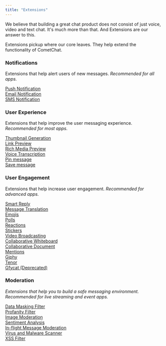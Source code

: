 ```yaml
---
title: "Extensions"
---
```




We believe that building a great chat product does not consist of just voice, video and text chat. It's much more than that. And Extensions are our answer to this.

Extensions pickup where our core leaves. They help extend the functionality of CometChat.

### Notifications

Extensions that help alert users of new messages. *Recommended for all apps.*

[Push Notification](/docs/notifications/android-push-notifications)\
[Email Notification](/docs/notifications/email-notification-extension)\
[SMS Notification](/docs/notifications/sms-notification-extension)

### User Experience

Extensions that help improve the user messaging experience. *Recommended for most apps.*

[Thumbnail Generation](/docs/fundamentals/thumbnail-generation)\
[Link Preview](/docs/fundamentals/link-preview)\
[Rich Media Preview](/docs/fundamentals/rich-media-preview)\
[Voice Transcription](/docs/fundamentals/voice-transcription)\
[Pin message](/docs/fundamentals/pin-message)\
[Save message](/docs/fundamentals/save-message)

### User Engagement

Extensions that help increase user engagement. *Recommended for advanced apps.*

[Smart Reply](/docs/fundamentals/smart-replies)\
[Message Translation](/docs/fundamentals/message-translation)\
[Emojis](/docs/fundamentals/emojis)\
[Polls](/docs/fundamentals/polls)\
[Reactions](/docs/fundamentals/reactions)\
[Stickers](/docs/fundamentals/stickers)\
[Video Broadcasting](/docs/fundamentals/video-broadcasting)\
[Collaborative Whiteboard](/docs/fundamentals/collaborative-whiteboard)\
[Collaborative Document](/docs/fundamentals/collaborative-document)\
[Mentions](/docs/fundamentals/mentions)\
[Giphy](/docs/extensions/gifs-giphy)\
[Tenor](/docs/extensions/gifs-tenor)\
[Gfycat (Deprecated)](/docs/fundamentals/gfycat)

### Moderation

*Extensions that help you to build a safe messaging environment.* *Recommended for live streaming and event apps.*

[Data Masking Filter](/docs/moderation/data-masking-filter)\
[Profanity Filter](/docs/moderation/profanity-filter)\
[Image Moderation](/docs/moderation/image-moderation)\
[Sentiment Analysis](/docs/moderation/sentiment-analysis)\
[In-flight Message Moderation](/docs/moderation/in-flight-message-moderation)\
[Virus and Malware Scanner](/docs/moderation/virus-malware-scanner)\
[XSS Filter](/docs/moderation/xss-filter)
